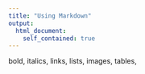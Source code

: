 ```yaml
---
title: "Using Markdown"
output:
  html_document:
    self_contained: true
---
```


bold, italics, links, lists, images, tables, 
